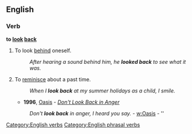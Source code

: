==English==

===Verb===
'''to [[look]] [[back]]'''

# To look [[behind]] oneself.
#:''After hearing a sound behind him, he '''looked back''' to see what it was.''
# {{idiom}} To [[reminisce]] about a past time.
#:''When I '''look back''' at my summer holidays as a child, I smile.''
#*'''1996''', [[w:Oasis (band)|Oasis]] - ''[[w:Don't Look Back in Anger|Don't Look Back in Anger]]''
#:''Don't '''look back''' in anger, I heard you say.'' - [[w:Oasis]] - ''

[[Category:English verbs]]
[[Category:English phrasal verbs]]